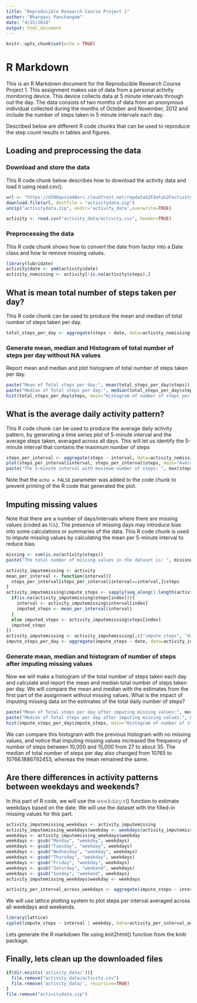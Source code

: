 ```yaml
---
title: "Reproducible Research Course Project 1"
author: "Bhargavi Panchangam"
date: "4/15/2018"
output: html_document
---
```


```r
knitr::opts_chunk$set(echo = TRUE)
```

# R Markdown

This is an R Markdown document for the Reproducible Research Course Project 1. This assignment makes use of data from a personal activity monitoring device. This device collects data at 5 minute intervals through out the day. The data consists of two months of data from an anonymous individual collected during the months of October and November, 2012 and include the number of steps taken in 5 minute intervals each day. 

Described below are different R code chunks that can be used to reproduce the step count results in tables and figures.

## Loading and preprocessing the data

### Download and store the data

This R code chunk below describes how to download the activity data and load it using read.csv().
```r
url <- "https://d396qusza40orc.cloudfront.net/repdata%2Fdata%2Factivity.zip"
download.file(url, destfile = "activitydata.zip")
unzip("activitydata.zip", exdir='activity_data',overwrite=TRUE)

activity <- read.csv("activity_data/activity.csv", header=TRUE)
```

### Preprocessing the data

This R code chunk shows how to convert the date from factor into a Date class and how to remove missing values.
```r
library(lubridate)
activity$date <- ymd(activity$date)
activity_nomissing <- activity[!is.na(activity$steps),]
```


## What is mean total number of steps taken per day?

This R code chunk can be used to produce the mean and median of total number of steps taken per day.
```r
total_steps_per_day <- aggregate(steps ~ date, data=activity_nomissing, sum)
```

### Generate mean, median and Histogram of total number of steps per day without NA values
Report mean and median and plot histogram of total number of steps taken per day.
```r
paste("Mean of Total steps per day:", mean(total_steps_per_day$steps))
paste("Median of Total steps per day:", median(total_steps_per_day$steps))
hist(total_steps_per_day$steps, main="Histogram of number of steps per day (without NA values)", xlab="Number of steps per day")
```

## What is the average daily activity pattern?

This R code chunk can be used to produce the average daily activity pattern, by generating a time series plot of 5-minute interval and the average steps taken, averaged across all days. This will let us identify the 5-minute interval that contains the maximum number of steps
```r
steps_per_interval <- aggregate(steps ~ interval, data=activity_nomissing, mean)
plot(steps_per_interval$interval, steps_per_interval$steps, main="Average steps per 5-minute interval", type="l", xlab="5-minute interval", ylab="Average number of steps")
paste("The 5-minute interval with maximum number of steps: ", max(steps_per_interval$steps))
```

Note that the `echo = FALSE` parameter was added to the code chunk to prevent printing of the R code that generated the plot.

## Imputing missing values
Note that there are a number of days/intervals where there are missing values (coded as 𝙽𝙰). The presence of missing days may introduce bias into some calculations or summaries of the data. This R code chunk is used to impute missing values by calculating the mean per 5-minute interval to reduce bias.
```r
missing <- sum(is.na(activity$steps))
paste("The total number of missing values in the dataset is: ", missing)

activity_imputemissing <- activity
mean_per_interval <- function(interval){
  steps_per_interval[steps_per_interval$interval==interval,]$steps
}
activity_imputemissing$impute_steps <- sapply(seq_along(1:length(activity_imputemissing$steps)), function(index){
  if(is.na(activity_imputemissing$steps[index])){
    interval <- activity_imputemissing$interval[index]
    imputed_steps <- mean_per_interval(interval)
  }
  else imputed_steps <- activity_imputemissing$steps[index]
  imputed_steps
})
activity_imputemissing <- activity_imputemissing[,c("impute_steps", "date", "interval")]
impute_steps_per_day <- aggregate(impute_steps ~ date, data=activity_imputemissing, sum)
```

### Generate mean, median and histogram of number of steps after imputing missing values
Now we will make a histogram of the total number of steps taken each day and calculate and report the mean and median total number of steps taken per day. We will compare the mean and median with the estimates from the first part of the assignment without missing values. What is the impact of imputing missing data on the estimates of the total daily number of steps?
```r
paste("Mean of Total steps per day after imputing missing values:", mean(impute_steps_per_day$impute_steps))
paste("Median of Total steps per day after imputing missing values:", median(impute_steps_per_day$impute_steps))
hist(impute_steps_per_day$impute_steps, main="Histogram of number of steps per day (after imputing NA values)", xlab="Number of steps per day")
```

We can compare this histogram with the previous histogram with no missing values, and notice that imputing missing values increased the frequency of number of steps between 10,000 and 15,000 from 27 to about 35. The median of total number of steps per day also changed from 10765 to 10766.1886792453, whereas the mean remained the same.


## Are there differences in activity patterns between weekdays and weekends?
In this part of R code, we will use the 𝚠𝚎𝚎𝚔𝚍𝚊𝚢𝚜() function to estimate weekdays based on the date. We will use the dataset with the filled-in missing values for this part.

```r
activity_imputemissing_weekdays <- activity_imputemissing
activity_imputemissing_weekdays$weekday <- weekdays(activity_imputemissing_weekdays$date)
weekdays <- activity_imputemissing_weekdays$weekday
weekdays <- gsub("Monday", "weekday", weekdays)
weekdays <- gsub("Tuesday", "weekday", weekdays)
weekdays <- gsub("Wednesday", "weekday", weekdays)
weekdays <- gsub("Thursday", "weekday", weekdays)
weekdays <- gsub("Friday", "weekday", weekdays)
weekdays <- gsub("Saturday", "weekend", weekdays)
weekdays <- gsub("Sunday", "weekend", weekdays)
activity_imputemissing_weekdays$weekday <- weekdays

activity_per_interval_across_weekdays <- aggregate(impute_steps ~ interval+weekday, data=activity_imputemissing_weekdays, mean)
```

We will use lattice plotting system to plot steps per interval averaged across all weekdays and weekends.
```r
library(lattice)
xyplot(impute_steps ~ interval | weekday, data=activity_per_interval_across_weekdays, type="l", layout=c(1,2), ylab="Number of steps", xlab="Interval")
```

Lets generate the R markdown file using knit2html() function from the knitr package.

## Finally, lets clean up the downloaded files
```r
if(dir.exists('activity_data/')){
  file.remove("activity_data/activity.csv")
  file.remove('activity_data/', recursive=TRUE)
}
file.remove("activitydata.zip")
```